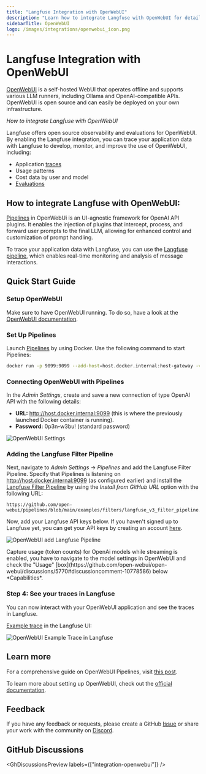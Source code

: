```yaml
---
title: "Langfuse Integration with OpenWebUI"
description: "Learn how to integrate Langfuse with OpenWebUI for detailed monitoring and recording of model calls. Follow our quick start guide to observe your LLM interactions in Langfuse."
sidebarTitle: OpenWebUI
logo: /images/integrations/openwebui_icon.png
---
```


# Langfuse Integration with OpenWebUI

[OpenWebUI](https://openwebui.com/) is a self-hosted WebUI that operates offline and supports various LLM runners, including Ollama and OpenAI-compatible APIs. OpenWebUI is open source and can easily be deployed on your own infrastructure.

_How to integrate Langfuse with OpenWebUI_

<CloudflareVideo
  videoId="e94f126ed467aa66ac16cc3ab4e29e13"
  title="OpenWebUI integration"
/>

Langfuse offers open source observability and evaluations for OpenWebUI. By enabling the Langfuse integration, you can trace your application data with Langfuse to develop, monitor, and improve the use of OpenWebUI, including:

- Application [traces](/docs/tracing)
- Usage patterns
- Cost data by user and model
- [Evaluations](/docs/scores/overview)

## How to integrate Langfuse with OpenWebUI:

[Pipelines](https://github.com/open-webui/pipelines/) in OpenWebUi is an UI-agnostic framework for OpenAI API plugins. It enables the injection of plugins that intercept, process, and forward user prompts to the final LLM, allowing for enhanced control and customization of prompt handling.

To trace your application data with Langfuse, you can use the [Langfuse pipeline](https://github.com/open-webui/pipelines/blob/039f9c54f8e9f9bcbabde02c2c853e80d25c79e4/examples/filters/langfuse_v3_filter_pipeline.py), which enables real-time monitoring and analysis of message interactions.

## Quick Start Guide

<Steps>

### Setup OpenWebUI

Make sure to have OpenWebUI running. To do so, have a look at the [OpenWebUI documentation](https://docs.openwebui.com/).

### Set Up Pipelines

Launch [Pipelines](https://github.com/open-webui/pipelines/) by using Docker. Use the following command to start Pipelines:

```bash
docker run -p 9099:9099 --add-host=host.docker.internal:host-gateway -v pipelines:/app/pipelines --name pipelines --restart always ghcr.io/open-webui/pipelines:main
```

### Connecting OpenWebUI with Pipelines

In the _Admin Settings_, create and save a new connection of type OpenAI API with the following details:

- **URL:** http://host.docker.internal:9099 (this is where the previously launched Docker container is running).
- **Password:** 0p3n-w3bu! (standard password)

![OpenWebUI Settings](/images/docs/openwebui-setup-settings.png)

### Adding the Langfuse Filter Pipeline

Next, navigate to _Admin Settings_ -> _Pipelines_ and add the Langfuse Filter Pipeline. Specify that Pipelines is listening on http://host.docker.internal:9099 (as configured earlier) and install the [Langfuse Filter Pipeline](https://github.com/open-webui/pipelines/blob/039f9c54f8e9f9bcbabde02c2c853e80d25c79e4/examples/filters/langfuse_v3_filter_pipeline.py) by using the _Install from GitHub URL_ option with the following URL:

```
https://github.com/open-webui/pipelines/blob/main/examples/filters/langfuse_v3_filter_pipeline.py
```

Now, add your Langfuse API keys below. If you haven't signed up to Langfuse yet, you can get your API keys by creating an account [here](https://cloud.langfuse.com).

![OpenWebUI add Langfuse Pipeline](/images/docs/openwebui-add-pipeline.png)


<Callout type="info">
  Capture usage (token counts) for OpenAi models while streaming is enabled, you
  have to navigate to the model settings in OpenWebUI and check the "Usage"
  [box](https://github.com/open-webui/open-webui/discussions/5770#discussioncomment-10778586)
  below *Capabilities*.
</Callout>

### Step 4: See your traces in Langfuse

You can now interact with your OpenWebUI application and see the traces in Langfuse.

[Example trace](https://cloud.langfuse.com/project/cloramnkj0002jz088vzn1ja4/traces/904a8c1f-4974-4f8f-8a2f-129ae78d99c5?observation=fe5b127b-e71c-45ab-8ee5-439d4c0edc28) in the Langfuse UI:

![OpenWebUI Example Trace in Langfuse](/images/docs/openwebui-example-trace.png)

</Steps>

## Learn more

For a comprehensive guide on OpenWebUI Pipelines, visit [this post](https://ikasten.io/2024/06/03/getting-started-with-openwebui-pipelines/).

To learn more about setting up OpenWebUI, check out the [official documentation](https://docs.openwebui.com/).

## Feedback

If you have any feedback or requests, please create a GitHub [Issue](/issue) or share your work with the community on [Discord](https://discord.langfuse.com/).

## GitHub Discussions


<GhDiscussionsPreview labels={["integration-openwebui"]} />

